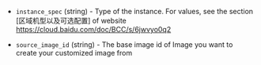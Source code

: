 <!-- Code generated from the comments of the BaiduCloudRunConfig struct in builder/bcc/run_config.go; DO NOT EDIT MANUALLY -->

- `instance_spec` (string) - Type of the instance. For values, see the section [区域机型以及可选配置] of
  website https://cloud.baidu.com/doc/BCC/s/6jwvyo0q2

- `source_image_id` (string) - The base image id of Image you want to create
  your customized image from

<!-- End of code generated from the comments of the BaiduCloudRunConfig struct in builder/bcc/run_config.go; -->
